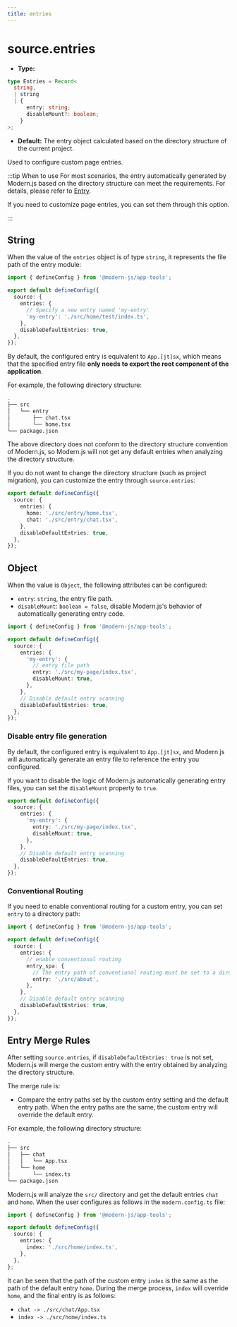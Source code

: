 ```yaml
---
title: entries
---
```


# source.entries

- **Type:**

```ts
type Entries = Record<
  string,
  | string
  | {
      entry: string;
      disableMount?: boolean;
    }
>;
```

- **Default:** The entry object calculated based on the directory structure of the current project.

Used to configure custom page entries.

:::tip When to use
For most scenarios, the entry automatically generated by Modern.js based on the directory structure can meet the requirements. For details, please refer to [Entry](/guides/concept/entries).

If you need to customize page entries, you can set them through this option.

:::

## String

When the value of the `entries` object is of type `string`, it represents the file path of the entry module:

```ts title="modern.config.ts"
import { defineConfig } from '@modern-js/app-tools';

export default defineConfig({
  source: {
    entries: {
      // Specify a new entry named 'my-entry'
      'my-entry': './src/home/test/index.ts',
    },
    disableDefaultEntries: true,
  },
});
```

By default, the configured entry is equivalent to `App.[jt]sx`, which means that the specified entry file **only needs to export the root component of the application**.

For example, the following directory structure:

```bash
.
├── src
│   └── entry
│       ├── chat.tsx
│       └── home.tsx
└── package.json
```

The above directory does not conform to the directory structure convention of Modern.js, so Modern.js will not get any default entries when analyzing the directory structure.

If you do not want to change the directory structure (such as project migration), you can customize the entry through `source.entries`:

```ts title="modern.config.ts"
export default defineConfig({
  source: {
    entries: {
      home: './src/entry/home.tsx',
      chat: './src/entry/chat.tsx',
    },
    disableDefaultEntries: true,
  },
});
```

## Object

When the value is `Object`, the following attributes can be configured:

- `entry`: `string`, the entry file path.
- `disableMount`: `boolean = false`, disable Modern.js's behavior of automatically generating entry code.

```ts title="modern.config.ts"
import { defineConfig } from '@modern-js/app-tools';

export default defineConfig({
  source: {
    entries: {
      'my-entry': {
        // entry file path
        entry: './src/my-page/index.tsx',
        disableMount: true,
      },
    },
    // Disable default entry scanning
    disableDefaultEntries: true,
  },
});
```

### Disable entry file generation

By default, the configured entry is equivalent to `App.[jt]sx`, and Modern.js will automatically generate an entry file to reference the entry you configured.

If you want to disable the logic of Modern.js automatically generating entry files, you can set the `disableMount` property to `true`.

```ts title="modern.config.ts"
export default defineConfig({
  source: {
    entries: {
      'my-entry': {
        entry: './src/my-page/index.tsx',
        disableMount: true,
      },
    },
    // Disable default entry scanning
    disableDefaultEntries: true,
  },
});
```

### Conventional Routing

If you need to enable conventional routing for a custom entry, you can set `entry` to a directory path:

```ts title="modern.config.ts"
import { defineConfig } from '@modern-js/app-tools';

export default defineConfig({
  source: {
    entries: {
      // enable conventional routing
      entry_spa: {
        // The entry path of conventional routing must be set to a directory
        entry: './src/about',
      },
    },
    // Disable default entry scanning
    disableDefaultEntries: true,
  },
});
```

## Entry Merge Rules

After setting `source.entries`, if `disableDefaultEntries: true` is not set, Modern.js will merge the custom entry with the entry obtained by analyzing the directory structure.

The merge rule is:

- Compare the entry paths set by the custom entry setting and the default entry path. When the entry paths are the same, the custom entry will override the default entry.

For example, the following directory structure:

```bash
.
├── src
│   ├── chat
│   │   └── App.tsx
│   └── home
│       └── index.ts
└── package.json
```

Modern.js will analyze the `src/` directory and get the default entries `chat` and `home`. When the user configures as follows in the `modern.config.ts` file:

```ts title="modern.config.ts"
import { defineConfig } from '@modern-js/app-tools';

export default defineConfig({
  source: {
    entries: {
      index: './src/home/index.ts',
    },
  },
};
```

It can be seen that the path of the custom entry `index` is the same as the path of the default entry `home`. During the merge process, `index` will override `home`, and the final entry is as follows:

- `chat -> ./src/chat/App.tsx`
- `index -> ./src/home/index.ts`
